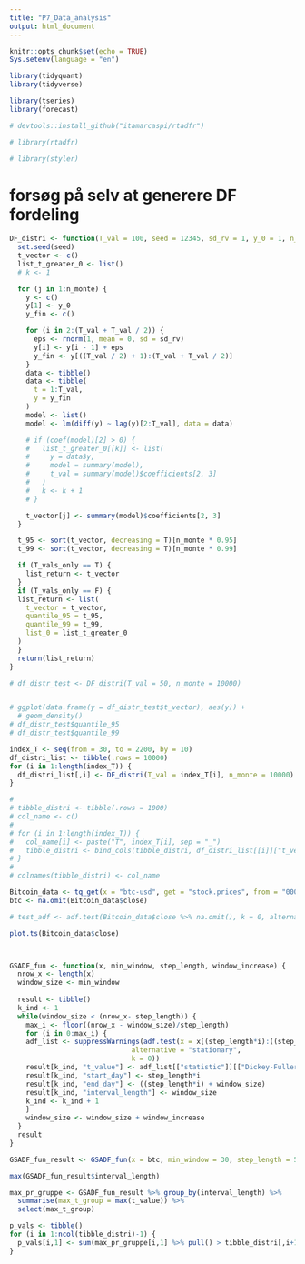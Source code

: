 ```yaml
---
title: "P7_Data_analysis"
output: html_document
---
```


```r
knitr::opts_chunk$set(echo = TRUE)
Sys.setenv(language = "en")

library(tidyquant)
library(tidyverse)

library(tseries)
library(forecast)

# devtools::install_github("itamarcaspi/rtadfr")

# library(rtadfr)

# library(styler)
```



# forsøg på selv at generere DF fordeling

```r


DF_distri <- function(T_val = 100, seed = 12345, sd_rv = 1, y_0 = 1, n_monte = 10, T_vals_only = T) {
  set.seed(seed)
  t_vector <- c()
  list_t_greater_0 <- list()
  # k <- 1

  for (j in 1:n_monte) {
    y <- c()
    y[1] <- y_0
    y_fin <- c()

    for (i in 2:(T_val + T_val / 2)) {
      eps <- rnorm(1, mean = 0, sd = sd_rv)
      y[i] <- y[i - 1] + eps
      y_fin <- y[((T_val / 2) + 1):(T_val + T_val / 2)]
    }
    data <- tibble()
    data <- tibble(
      t = 1:T_val,
      y = y_fin
    )
    model <- list()
    model <- lm(diff(y) ~ lag(y)[2:T_val], data = data)

    # if (coef(model)[2] > 0) {
    #   list_t_greater_0[[k]] <- list(
    #     y = data$y,
    #     model = summary(model),
    #     t_val = summary(model)$coefficients[2, 3]
    #   )
    #   k <- k + 1
    # }

    t_vector[j] <- summary(model)$coefficients[2, 3]
  }

  t_95 <- sort(t_vector, decreasing = T)[n_monte * 0.95]
  t_99 <- sort(t_vector, decreasing = T)[n_monte * 0.99]

  if (T_vals_only == T) {
    list_return <- t_vector
  }
  if (T_vals_only == F) {
  list_return <- list(
    t_vector = t_vector,
    quantile_95 = t_95,
    quantile_99 = t_99,
    list_0 = list_t_greater_0
  )
  }
  return(list_return)
}

# df_distr_test <- DF_distri(T_val = 50, n_monte = 10000)


# ggplot(data.frame(y = df_distr_test$t_vector), aes(y)) +
  # geom_density()
# df_distr_test$quantile_95
# df_distr_test$quantile_99


```

```r

index_T <- seq(from = 30, to = 2200, by = 10)
df_distri_list <- tibble(.rows = 10000)
for (i in 1:length(index_T)) {
  df_distri_list[,i] <- DF_distri(T_val = index_T[i], n_monte = 10000)
}

# 
# tibble_distri <- tibble(.rows = 1000)
# col_name <- c()
# 
# for (i in 1:length(index_T)) {
#   col_name[i] <- paste("T", index_T[i], sep = "_")
#   tibble_distri <- bind_cols(tibble_distri, df_distri_list[[i]]["t_vector"])
# }
# 
# colnames(tibble_distri) <- col_name
```



```r

Bitcoin_data <- tq_get(x = "btc-usd", get = "stock.prices", from = "0000-01-01")
btc <- na.omit(Bitcoin_data$close)

# test_adf <- adf.test(Bitcoin_data$close %>% na.omit(), k = 0, alternative = "stationary")

plot.ts(Bitcoin_data$close)



GSADF_fun <- function(x, min_window, step_length, window_increase) {
  nrow_x <- length(x)
  window_size <- min_window
  
  result <- tibble()
  k_ind <- 1
  while(window_size < (nrow_x- step_length)) {
    max_i <- floor((nrow_x - window_size)/step_length)
    for (i in 0:max_i) {
    adf_list <- suppressWarnings(adf.test(x = x[(step_length*i):((step_length*i) + window_size)],
                              alternative = "stationary",
                              k = 0))
    result[k_ind, "t_value"] <- adf_list[["statistic"]][["Dickey-Fuller"]]
    result[k_ind, "start_day"] <- step_length*i
    result[k_ind, "end_day"] <- ((step_length*i) + window_size)
    result[k_ind, "interval_length"] <- window_size
    k_ind <- k_ind + 1
    }
    window_size <- window_size + window_increase
  }
  result
}

GSADF_fun_result <- GSADF_fun(x = btc, min_window = 30, step_length = 5, window_increase = 10)

max(GSADF_fun_result$interval_length)

max_pr_gruppe <- GSADF_fun_result %>% group_by(interval_length) %>%
  summarise(max_t_group = max(t_value)) %>%
  select(max_t_group)

p_vals <- tibble()
for (i in 1:ncol(tibble_distri)-1) {
  p_vals[i,1] <- sum(max_pr_gruppe[i,1] %>% pull() > tibble_distri[,i+1])/nrow(tibble_distri)
}


```
